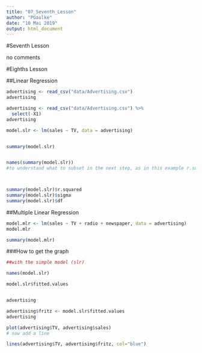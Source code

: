 ```yaml
---
title: "07_Seventh_Lesson"
author: "PGaulke"
date: "10 Mai 2019"
output: html_document
---
```

#Seventh Lesson

no comments

#Eighths Lesson

##Linear Regression
```r

advertising <- read_csv("data/Advertising.csv")
advertising

advertising <- read_csv("data/Advertising.csv") %>%
  select(-X1)
advertising

```

```r
model.slr <- lm(sales ~ TV, data = advertising)



```

```r
summary(model.slr)


names(summary(model.slr))
#to understand what to subset in the next step, as in this example r.squared and not r-squared or however



summary(model.slr)$r.squared
summary(model.slr)$sigma
summary(model.slr)$df
```

##Multiple Linear Regression
```r
model.mlr <- lm(sales ~ TV + radio + newspaper, data = advertising)
model.mlr

summary(model.mlr)


```
###How to get the graph
```r
##with the simple model (slr)

names(model.slr)

model.slr$fitted.values



```

```r
advertising

advertising$fritz <- model.slr$fitted.values
advertising

plot(advertising$TV, advertising$sales)
# now add a line

lines(advertising$TV, advertising$fritz, col="blue")


```